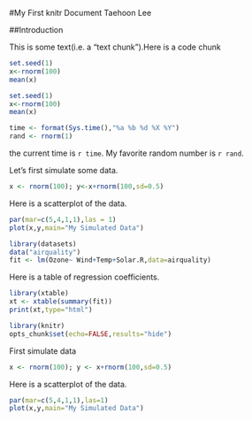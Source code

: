 #My First knitr Document
Taehoon Lee

##Introduction

This is some text(i.e. a "text chunk").Here is a code chunk
```r
set.seed(1)
x<-rnorm(100)
mean(x)
```

```r
set.seed(1)
x<-rnorm(100)
mean(x)
```

```r
time <- format(Sys.time(),"%a %b %d %X %Y")
rand <- rnorm(1)
```

the current time is `r time`. My favorite random number is `r rand`.

Let's first simulate some data.
```r
x <- rnorm(100); y<-x+rnorm(100,sd=0.5)
```
Here is a scatterplot of the data.
```r
par(mar=c(5,4,1,1),las = 1)
plot(x,y,main="My Simulated Data")
```

```r
library(datasets)
data("airquality")
fit <- lm(Ozone~ Wind+Temp+Solar.R,data=airquality)
```
Here is a table of regression coefficients.
```r
library(xtable)
xt <- xtable(summary(fit))
print(xt,type="html")
```

```r
library(knitr)
opts_chunk$set(echo=FALSE,results="hide")
```
First simulate data
```r
x <- rnorm(100); y <- x+rnorm(100,sd=0.5)
```
Here is a scatterplot of the data.

```r
par(mar=c(5,4,1,1),las=1)
plot(x,y,main="My Simulated Data")
```

